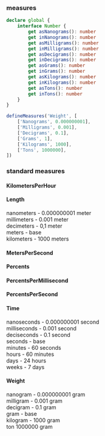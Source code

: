 ### measures

```ts
declare global {
    interface Number {
        get asNanograms(): number
        get inNanograms(): number
        get asMilligrams(): number
        get inMilligrams(): number
        get asDecigrams(): number
        get inDecigrams(): number
        get asGrams(): number
        get inGrams(): number
        get asKilograms(): number
        get inKilograms(): number
        get asTons(): number
        get inTons(): number
    }
}

defineMeasures('Weight', [
    ['Nanograms', 0.000000001],
    ['Milligrams', 0.001],
    ['Decigrams', 0.1],
    ['Grams', 1],
    ['Kilograms', 1000],
    ['Tons', 1000000],
])
```

### standard measures
#### KilometersPerHour

#### Length
nanometers - 0.000000001 meter <br/>
millimeters - 0.001 meter <br/>
decimeters - 0,1 meter <br/>
meters - base\
kilometers - 1000 meters

#### MetersPerSecond

#### Percents

#### PercentsPerMillisecond

#### PercentsPerSecond

#### Time
nanoseconds - 0.000000001 second <br/>
milliseconds - 0.001 second <br/>
deciseconds - 0.1 second <br/>
seconds - base <br/>
minutes - 60 seconds <br/>
hours - 60 minutes <br/>
days - 24 hours <br/>
weeks - 7 days

#### Weight
nanogram - 0.000000001 gram <br/>
milligram - 0.001 gram <br/>
decigram - 0.1 gram <br/>
gram - base <br/>
kilogram - 1000 gram <br/>
ton 1000000 gram
